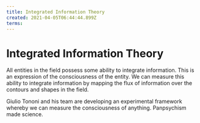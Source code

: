 ```yaml
---
title: Integrated Information Theory
created: 2021-04-05T06:44:44.899Z
terms:
---
```


# Integrated Information Theory

All entities in the field possess some ability to integrate information. This is an expression of the consciousness of the entity. We can measure this ability to integrate information by mapping the flux of information over the contours and shapes in the field.

Giulio Tononi and his team are developing an experimental framework whereby we can measure the consciousness of anything. Panpsychism made science.
